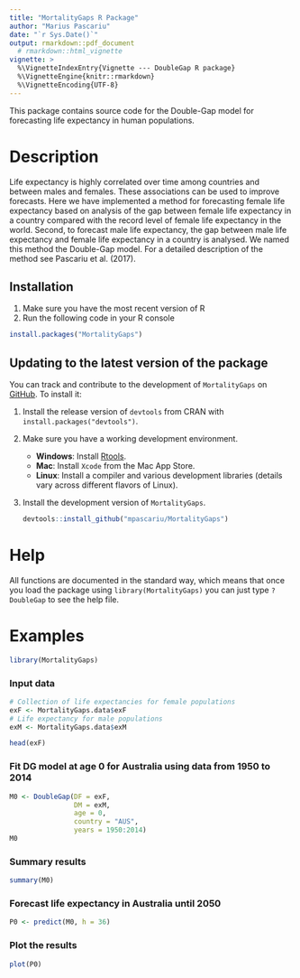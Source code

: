 ```yaml
---
title: "MortalityGaps R Package"
author: "Marius Pascariu"
date: "`r Sys.Date()`"
output: rmarkdown::pdf_document
  # rmarkdown::html_vignette
vignette: >
  %\VignetteIndexEntry{Vignette --- DoubleGap R package}
  %\VignetteEngine{knitr::rmarkdown}
  %\VignetteEncoding{UTF-8}
---
```


This package contains source code for the Double-Gap model for forecasting 
life expectancy in human populations.


# Description
Life expectancy is highly correlated over time among countries and 
between males and females. These associations can be used to improve forecasts. 
Here we have implemented a method for forecasting female life expectancy based on 
analysis of the gap between female life expectancy in a country compared with
the record level of female life expectancy in the world. Second, to forecast 
male life expectancy, the gap between male life expectancy and female life 
expectancy in a country is analysed. We named this method the Double-Gap model.
For a detailed description of the method see Pascariu et al. (2017).

## Installation

1. Make sure you have the most recent version of R
2. Run the following code in your R console 

```R
install.packages("MortalityGaps")
```

## Updating to the latest version of the package

You can track and contribute to the development of `MortalityGaps` on [GitHub](https://github.com/mpascariu/MortalityLaws). To install it:

1. Install the release version of `devtools` from CRAN with `install.packages("devtools")`.

2. Make sure you have a working development environment.
    * **Windows**: Install [Rtools](https://CRAN.R-project.org/bin/windows/Rtools/).
    * **Mac**: Install `Xcode` from the Mac App Store.
    * **Linux**: Install a compiler and various development libraries (details vary across different flavors of Linux).

3. Install the development version of `MortalityGaps`.

   ```R
   devtools::install_github("mpascariu/MortalityGaps")
   ```

# Help
All functions are documented in the standard way, which means that 
once you load the package using ```library(MortalityGaps)```
you can just type ```?DoubleGap``` to see the help file. 


# Examples

```r
library(MortalityGaps)
```

### Input data 
```r
# Collection of life expectancies for female populations
exF <- MortalityGaps.data$exF
# Life expectancy for male populations
exM <- MortalityGaps.data$exM

head(exF)
```


### Fit DG model at age 0 for Australia using data from 1950 to 2014
```r
M0 <- DoubleGap(DF = exF,
                DM = exM,
                age = 0,
                country = "AUS",
                years = 1950:2014)
M0
```

### Summary results
```r
summary(M0)
```

### Forecast life expectancy in Australia until 2050
```r
P0 <- predict(M0, h = 36)
```

### Plot the results
```r
plot(P0)
```





